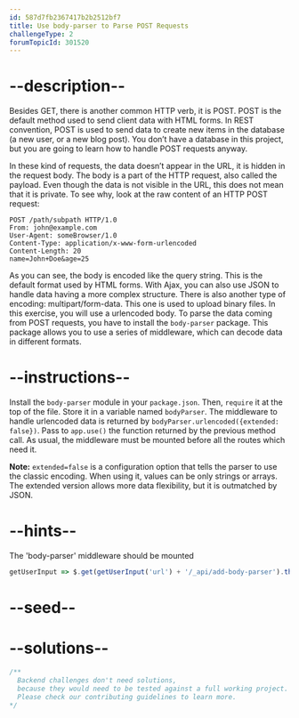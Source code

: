 ```yaml
---
id: 587d7fb2367417b2b2512bf7
title: Use body-parser to Parse POST Requests
challengeType: 2
forumTopicId: 301520
---
```


# --description--

Besides GET, there is another common HTTP verb, it is POST. POST is the default method used to send client data with HTML forms. In REST convention, POST is used to send data to create new items in the database (a new user, or a new blog post). You don’t have a database in this project, but you are going to learn how to handle POST requests anyway.

In these kind of requests, the data doesn’t appear in the URL, it is hidden in the request body. The body is a part of the HTTP request, also called the payload. Even though the data is not visible in the URL, this does not mean that it is private. To see why, look at the raw content of an HTTP POST request:

```http
POST /path/subpath HTTP/1.0
From: john@example.com
User-Agent: someBrowser/1.0
Content-Type: application/x-www-form-urlencoded
Content-Length: 20
name=John+Doe&age=25
```

As you can see, the body is encoded like the query string. This is the default format used by HTML forms. With Ajax, you can also use JSON to handle data having a more complex structure. There is also another type of encoding: multipart/form-data. This one is used to upload binary files. In this exercise, you will use a urlencoded body. To parse the data coming from POST requests, you have to install the `body-parser` package. This package allows you to use a series of middleware, which can decode data in different formats.

# --instructions--

Install the `body-parser` module in your `package.json`. Then, `require` it at the top of the file. Store it in a variable named `bodyParser`. The middleware to handle urlencoded data is returned by `bodyParser.urlencoded({extended: false})`. Pass to `app.use()` the function returned by the previous method call. As usual, the middleware must be mounted before all the routes which need it.

**Note:** `extended=false` is a configuration option that tells the parser to use the classic encoding. When using it, values can be only strings or arrays. The extended version allows more data flexibility, but it is outmatched by JSON.

# --hints--

The 'body-parser' middleware should be mounted

```js
getUserInput => $.get(getUserInput('url') + '/_api/add-body-parser').then(data => { assert.isAbove(data.mountedAt, 0, '"body-parser" is not mounted correctly') }, xhr => { throw new Error(xhr.responseText); })
```

# --seed--

# --solutions--

```js
/**
  Backend challenges don't need solutions, 
  because they would need to be tested against a full working project. 
  Please check our contributing guidelines to learn more.
*/
```
